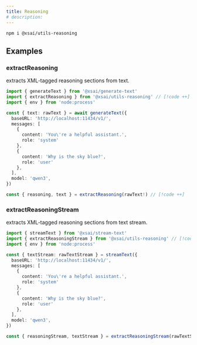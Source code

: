 ```yaml
---
title: Reasoning
# description:
---
```



<PkgSizeBadge pkg="@xsai/utils-reasoning" />

```package-install
npm i @xsai/utils-reasoning
```

## Examples

### extractReasoning

extracts XML-tagged reasoning sections from text.

```ts twoslash
import { generateText } from '@xsai/generate-text'
import { extractReasoning } from '@xsai/utils-reasoning' // [!code ++]
import { env } from 'node:process'

const { text: rawText } = await generateText({
  baseURL: 'http://localhost:11434/v1/',
  messages: [
    {
      content: 'You\'re a helpful assistant.',
      role: 'system'
    },
    {
      content: 'Why is the sky blue?',
      role: 'user'
    },
  ],
  model: 'qwen3',
})

const { reasoning, text } = extractReasoning(rawText!) // [!code ++]
```

### extractReasoningStream

extracts XML-tagged reasoning sections from text stream.

```ts twoslash
import { streamText } from '@xsai/stream-text'
import { extractReasoningStream } from '@xsai/utils-reasoning' // [!code ++]
import { env } from 'node:process'

const { textStream: rawTextStream } = streamText({
  baseURL: 'http://localhost:11434/v1/',
  messages: [
    {
      content: 'You\'re a helpful assistant.',
      role: 'system'
    },
    {
      content: 'Why is the sky blue?',
      role: 'user'
    },
  ],
  model: 'qwen3',
})

const { reasoningStream, textStream } = extractReasoningStream(rawTextStream) // [!code ++]
```
